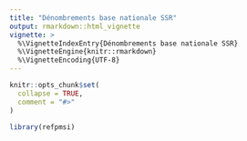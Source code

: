 ```yaml
---
title: "Dénombrements base nationale SSR"
output: rmarkdown::html_vignette
vignette: >
  %\VignetteIndexEntry{Dénombrements base nationale SSR}
  %\VignetteEngine{knitr::rmarkdown}
  %\VignetteEncoding{UTF-8}
---
```


```r
knitr::opts_chunk$set(
  collapse = TRUE,
  comment = "#>"
)
```

```r
library(refpmsi)
```
